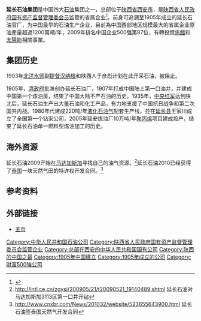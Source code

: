 {{Infobox_Company |
company_name = 陕西延长石油（集团）有限责任公司|
  company_name_en   =  Shaanxi Yanchang Petroleum (Group) Corp. Ltd.|
  company_type   = 地方[[国有企业|国有企业]]|
  company_logo   =  [[文件:Shaanxi_Yanchang_Petroleum_(Group)_logo.svg|160px]]|
  foundation     = 1905年（[[清朝|清]][[光绪|光绪]]三十一年） |
  location       = {{CHN}}[[陝西省|陝西省]][[西安市|西安市]][[西安高新技术产业开发区|高新区]]科技二路75号|
  key_people     = 兰建文（[[董事長|董事長]]兼[[党委书记|党委书记]]）|
  industry       = [[石油化工|石油化工]]|
  products       = 石油產品、電力、塑化品、柴油|
  revenue        = {{profit}}1236億人民幣|
 slogan     = 三个立足、三个依靠、三个推进|
  num_employees = 16,757 (2011) |
  homepage       = [http://www.sxycpc.com/ www.sxycpc.com] |}}
'''延长石油集团'''是中国四大[[石油|石油]]集团之一，总部位于[[陕西省|陕西省]][[西安市|西安市]]，是[[陕西省人民政府国有资产监督管理委会员|陕西省人民政府国有资产监督管理委会员]]监管的省属企业<ref>{{Cite web|url=http://www.sxgz.gov.cn/newstyle/pub_newsshow.asp?id=2114252&chid=100057|title=西安市与省属企业投资合作座谈会成功举办|accessdate=2018-11-15|author=|date=2018-10-24|work=|publisher=陕西省人民政府国有资产监督管理委会员网站|language=Zh-hans|archive-date=2019-06-09|archive-url=https://web.archive.org/web/20190609132047/http://www.sxgz.gov.cn/newstyle/pub_newsshow.asp?id=2114252&chid=100057}}</ref>。前身可追溯至1905年成立的延长石油官厂，为中国最早的石油生产企业，目前為中国西部地区规模最大的省属企业原油產量超過1200萬噸/年，2009年排名中国企业500强第87位，有轉投資[[旅館|旅館]]和[[太陽能|太陽能]]相關事業。

==集团历史==
1903年[[北洋水师|北洋水师]]副[[提督|提督]][[汉纳根|汉纳根]]和陕西人于彦彪计划在此开采石油，被阻止。

1905年，[[清政府|清政府]]批准创办延长石油厂，1907年打成中国陆上第一口油井，并建成中国第一个炼油房，结束了中国大陆不产石油的历史。1935年，[[中央红军|中央红军]]达到陕北后，延长石油生产出大量石油和化工产品，有力地支援了中国抗日战争和第二次国共内战。1980年代建成220吨/年[[液化石油气|液化石油气]]配套生产线，並在[[延长县|延长县]]王家川成立了全国第一个钻采公司，2005年延安炼油厂10万吨/年[[聚丙烯|聚丙烯]]项目建成投产，结束了延长石油单一燃料型炼油加工的历史。

==海外资源==
延长石油2009开始在[[马达加斯加|马达加斯加]]寻找自己的油气资源。<ref>http://intl.ce.cn/zgysj/200905/21/t20090521_19140489.shtml {{Wayback|url=http://intl.ce.cn/zgysj/200905/21/t20090521_19140489.shtml |date=20090525120902 }} 延长石油对马达加斯加3113区第一口井开钻</ref>延长石油2010已经获得了[[泰国|泰国]]一块天然气田的特许权开发合同。<ref>http://www.cnxbr.com/News/201032/website/523655643900.html {{Wayback|url=http://www.cnxbr.com/News/201032/website/523655643900.html |date=20131203155937 }} 延长石油签泰国天然气开发合同</ref>

==参考资料==
{{reflist}}

==外部链接==
*[https://web.archive.org/web/20090416150141/http://www.sxycpc.com/index.asp 主页]
{{Oil and gas companies of the People's Republic of China}}

[[Category:中华人民共和国石油公司|Category:中华人民共和国石油公司]]
[[Category:陕西省人民政府国有资产监督管理委员会监管企业|Category:陕西省人民政府国有资产监督管理委员会监管企业]]
[[Category:总部在西安的中华人民共和国国有公司|Category:总部在西安的中华人民共和国国有公司]]
[[Category:陕西的中国之最|Category:陕西的中国之最]]
[[Category:1905年中国建立|Category:1905年中国建立]]
[[Category:1905年成立的公司|Category:1905年成立的公司]]
[[Category:財富500強公司|Category:財富500強公司]]